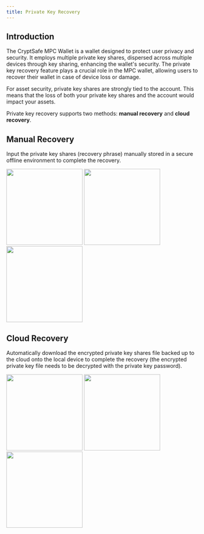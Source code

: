 ---
title: Private Key Recovery
---

##  Introduction

The CryptSafe MPC Wallet is a wallet designed to protect user privacy and security. It employs multiple private key shares, dispersed across multiple devices through key sharing, enhancing the wallet's security. The private key recovery feature plays a crucial role in the MPC wallet, allowing users to recover their wallet in case of device loss or damage.

<Note>
For asset security, private key shares are strongly tied to the account. This means that the loss of both your private key shares and the account would impact your assets.
</Note>

Private key recovery supports two methods: **manual recovery** and **cloud recovery**.

##  Manual Recovery

Input the private key shares (recovery phrase) manually stored in a secure offline environment to complete the recovery.

<div className="w-full flex items-center justify-center">
    <CardGroup cols={3}>
        <img src="/images/quickstart/mpckey1.jpg" width="200"/>
        <img src="/images/quickstart/mpckey2.jpg" width="200"/>
        <img src="/images/quickstart/mpckey3.jpg" width="200"/>
    </CardGroup>
</div>

##  Cloud Recovery

Automatically download the encrypted private key shares file backed up to the cloud onto the local device to complete the recovery (the encrypted private key file needs to be decrypted with the private key password).

<div className="w-full flex items-center justify-center">
    <CardGroup cols={3}>
        <img src="/images/quickstart/mpccloud1.png" width="200"/>
        <img src="/images/quickstart/mpccloud2.png" width="200"/>
        <img src="/images/quickstart/mpccloud3.png" width="200"/>
    </CardGroup>
</div>
